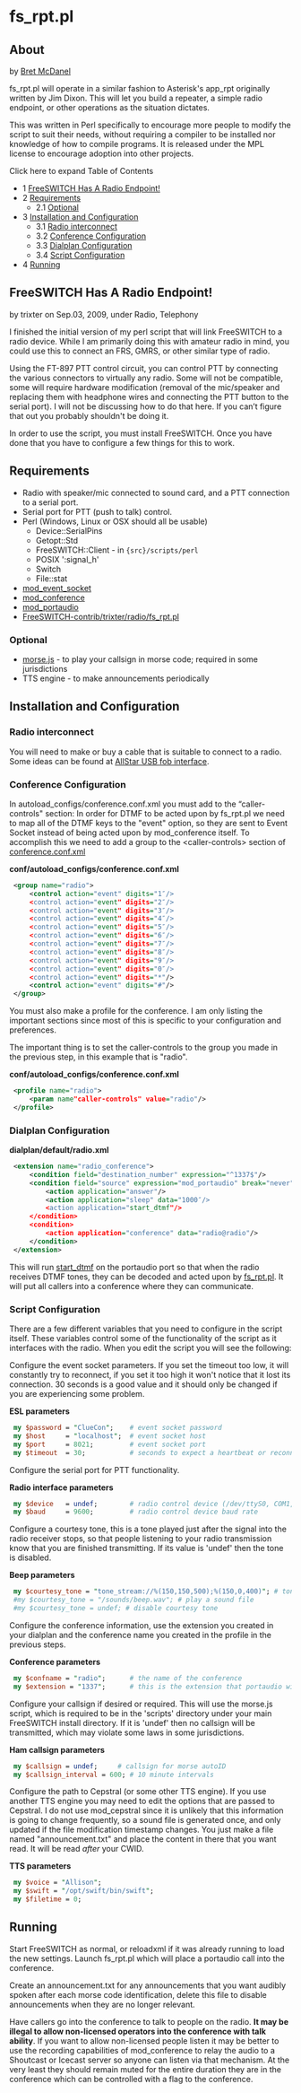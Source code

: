 
# fs_rpt.pl 

 

## About

by [Bret McDanel](https://freeswitch.org/confluence/display/~trixter)

fs\_rpt.pl will operate in a similar fashion to Asterisk's app\_rpt originally written by Jim Dixon. This will let you build a repeater, a simple radio endpoint, or other operations as the situation dictates.

This was written in Perl specifically to encourage more people to modify the script to suit their needs, without requiring a compiler to be installed nor knowledge of how to compile programs. It is released under the MPL license to encourage adoption into other projects.

Click here to expand Table of Contents

* 1 [FreeSWITCH Has A Radio Endpoint!](#freeswitch-has-a-radio-endpoint)
* 2 [Requirements](#requirements)  
   * 2.1 [Optional](#optional)
* 3 [Installation and Configuration](#installation-and-configuration)  
   * 3.1 [Radio interconnect](#radio-interconnect)  
   * 3.2 [Conference Configuration](#conference-configuration)  
   * 3.3 [Dialplan Configuration](#dialplan-configuration)  
   * 3.4 [Script Configuration](#script-configuration)
* 4 [Running](#running)

## FreeSWITCH Has A Radio Endpoint!

by trixter on Sep.03, 2009, under Radio, Telephony

I finished the initial version of my perl script that will link FreeSWITCH to a radio device. While I am primarily doing this with amateur radio in mind, you could use this to connect an FRS, GMRS, or other similar type of radio.

Using the FT-897 PTT control circuit, you can control PTT by connecting the various connectors to virtually any radio. Some will not be compatible, some will require hardware modification (removal of the mic/speaker and replacing them with headphone wires and connecting the PTT button to the serial port). I will not be discussing how to do that here. If you can’t figure that out you probably shouldn't be doing it.

In order to use the script, you must install FreeSWITCH. Once you have done that you have to configure a few things for this to work.

## Requirements

* Radio with speaker/mic connected to sound card, and a PTT connection to a serial port.
* Serial port for PTT (push to talk) control.
* Perl (Windows, Linux or OSX should all be usable)  
   * Device::SerialPins  
   * Getopt::Std  
   * FreeSWITCH::Client - in `{src}/scripts/perl `
   * POSIX ':signal\_h'  
   * Switch  
   * File::stat
* [mod\_event\_socket](../Modules/mod_event_socket_1048924.mdx#11-acl)
* [mod\_conference](../Modules/mod_conference_3965534.mdx#list)
* [mod\_portaudio](../Modules/mod_portaudio_9634724.mdx#about)
* [FreeSWITCH-contrib/trixter/radio/fs\_rpt.pl](https://freeswitch.org/stash/projects/FS/repos/freeswitch-contrib/browse/trixter/radio)

### Optional

* [morse.js](https://freeswitch.org/stash/projects/FS/repos/freeswitch-contrib/browse/trixter/radio/morse.js) \- to play your callsign in morse code; required in some jurisdictions
* TTS engine - to make announcements periodically

## Installation and Configuration

### Radio interconnect

You will need to make or buy a cable that is suitable to connect to a radio. Some ideas can be found at [AllStar USB fob interface](http://docs.allstarlink.org/drupal/node/95).

### Conference Configuration

In autoload\_configs/conference.conf.xml you must add to the “caller-controls" section: In order for DTMF to be acted upon by fs\_rpt.pl we need to map all of the DTMF keys to the "event" option, so they are sent to Event Socket instead of being acted upon by mod\_conference itself. To accomplish this we need to add a group to the &lt;caller-controls> section of [conference.conf.xml](../Modules/mod_conference_3965534.mdx#list)

**conf/autoload\_configs/conference.conf.xml**

```xml
 <group name="radio">
     <control action="event" digits="1″/>
     <control action="event" digits="2″/>
     <control action="event" digits="3″/>
     <control action="event" digits="4″/>
     <control action="event" digits="5″/>
     <control action="event" digits="6″/>
     <control action="event" digits="7″/>
     <control action="event" digits="8″/>
     <control action="event" digits="9″/>
     <control action="event" digits="0″/>
     <control action="event" digits="*"/>
     <control action="event" digits="#"/>
 </group>
```

You must also make a profile for the conference. I am only listing the important sections since most of this is specific to your configuration and preferences.

The important thing is to set the caller-controls to the group you made in the previous step, in this example that is "radio".

**conf/autoload\_configs/conference.conf.xml**

```xml
 <profile name="radio">
     <param name"caller-controls" value="radio"/>
 </profile>
```

### Dialplan Configuration

**dialplan/default/radio.xml**

```xml
 <extension name="radio_conference">
     <condition field="destination_number" expression="^1337$"/>
     <condition field="source" expression="mod_portaudio" break="never">
         <action application="answer"/>
         <action application="sleep" data="1000″/>
         <action application="start_dtmf"/>
     </condition>
     <condition>
         <action application="conference" data="radio@radio"/>
     </condition>
 </extension>
```

This will run [start\_dtmf](../Modules/mod-dptools/6587132.mdx#0-about) on the portaudio port so that when the radio receives DTMF tones, they can be decoded and acted upon by [fs\_rpt.pl](http://fs%5Frpt.pl). It will put all callers into a conference where they can communicate.

### Script Configuration

There are a few different variables that you need to configure in the script itself. These variables control some of the functionality of the script as it interfaces with the radio. When you edit the script you will see the following:

Configure the event socket parameters. If you set the timeout too low, it will constantly try to reconnect, if you set it too high it won't notice that it lost its connection. 30 seconds is a good value and it should only be changed if you are experiencing some problem.

**ESL parameters**

```perl
 my $password = "ClueCon";    # event socket password
 my $host     = "localhost";  # event socket host
 my $port     = 8021;         # event socket port
 my $timeout  = 30;           # seconds to expect a heartbeat or reconnect
```

Configure the serial port for PTT functionality.

**Radio interface parameters**

```perl
 my $device   = undef;        # radio control device (/dev/ttyS0, COM1, etc)
 my $baud     = 9600;         # radio control device baud rate
```

Configure a courtesy tone, this is a tone played just after the signal into the radio receiver stops, so that people listening to your radio transmission know that you are finished transmitting. If its value is 'undef' then the tone is disabled.

**Beep parameters**

```perl
 my $courtesy_tone = "tone_stream://%(150,150,500);%(150,0,400)"; # tone played before releasing PTT           
 #my $courtesy_tone = "/sounds/beep.wav"; # play a sound file
 #my $courtesy_tone = undef; # disable courtesy tone
```

Configure the conference information, use the extension you created in your dialplan and the conference name you created in the profile in the previous steps.

**Conference parameters**

```perl
 my $confname = "radio";      # the name of the conference
 my $extension = "1337";      # this is the extension that portaudio will call to join the radio conference
```

Configure your callsign if desired or required. This will use the morse.js script, which is required to be in the 'scripts' directory under your main FreeSWITCH install directory. If it is 'undef' then no callsign will be transmitted, which may violate some laws in some jurisdictions.

**Ham callsign parameters**

```perl
 my $callsign = undef;     # callsign for morse autoID
 my $callsign_interval = 600; # 10 minute intervals
```

Configure the path to Cepstral (or some other TTS engine). If you use another TTS engine you may need to edit the options that are passed to Cepstral. I do not use mod\_cepstral since it is unlikely that this information is going to change frequently, so a sound file is generated once, and only updated if the file modification timestamp changes. You just make a file named "announcement.txt" and place the content in there that you want read. It will be read _after_ your CWID.

**TTS parameters**

```perl
 my $voice = "Allison";
 my $swift = "/opt/swift/bin/swift";
 my $filetime = 0;
```

## Running

Start FreeSWITCH as normal, or reloadxml if it was already running to load the new settings. Launch fs\_rpt.pl which will place a portaudio call into the conference.

Create an announcement.txt for any announcements that you want audibly spoken after each morse code identification, delete this file to disable announcements when they are no longer relevant.

Have callers go into the conference to talk to people on the radio. **It may be illegal to allow non-licensed operators into the conference with talk ability**. If you want to allow non-licensed people listen it may be better to use the recording capabilities of mod\_conference to relay the audio to a Shoutcast or Icecast server so anyone can listen via that mechanism. At the very least they should remain muted for the entire duration they are in the conference which can be controlled with a flag to the conference.


